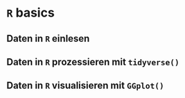 # `R` basics

## Daten in `R` einlesen


## Daten in `R` prozessieren mit `tidyverse()`


## Daten in `R` visualisieren mit `GGplot()`


